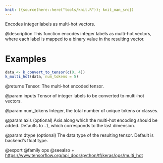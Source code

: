 ```yaml
---
knit: ({source(here::here("tools/knit.R")); knit_man_src})
---
```

Encodes integer labels as multi-hot vectors.

@description
This function encodes integer labels as multi-hot vectors, where each label
is mapped to a binary value in the resulting vector.

# Examples
```r
data <- k_convert_to_tensor(c(0, 4))
k_multi_hot(data, num_tokens = 5)
```

@returns
Tensor: The multi-hot encoded tensor.

@param inputs
Tensor of integer labels to be converted to multi-hot vectors.

@param num_tokens
Integer, the total number of unique tokens or classes.

@param axis
(optional) Axis along which the multi-hot encoding should be
added. Defaults to `-1`, which corresponds to the last dimension.

@param dtype
(optional) The data type of the resulting tensor. Default
is backend's float type.

@export
@family ops
@seealso
+ <https://www.tensorflow.org/api_docs/python/tf/keras/ops/multi_hot>

